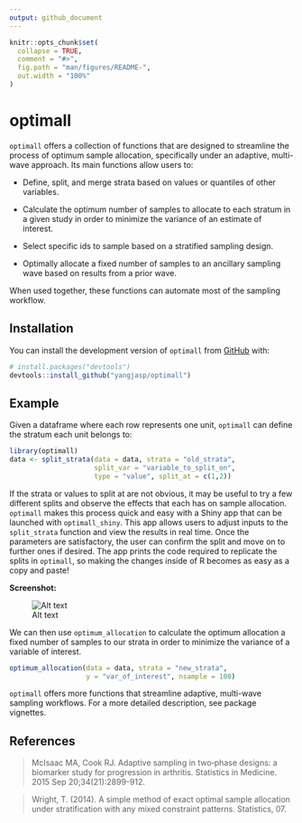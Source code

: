 ```yaml
---
output: github_document
---
```


<!-- README.md is generated from README.Rmd. Please edit that file -->

```r
knitr::opts_chunk$set(
  collapse = TRUE,
  comment = "#>",
  fig.path = "man/figures/README-",
  out.width = "100%"
)
```

# optimall

`optimall` offers a collection of functions that are designed to streamline the process of optimum sample allocation, specifically under an adaptive, multi-wave approach. Its main functions allow users to:

* Define, split, and merge strata based on values or quantiles of other variables.

* Calculate the optimum number of samples to allocate to each stratum in a given study in order to minimize the variance of an estimate of interest. 

* Select specific ids to sample based on a stratified sampling design.

* Optimally allocate a fixed number of samples to an ancillary sampling wave based on results from a prior wave. 

When used together, these functions can automate most of the sampling workflow. 

## Installation

You can install the development version of `optimall` from [GitHub](https://github.com/) with:

``` r
# install.packages("devtools")
devtools::install_github("yangjasp/optimall")
```

## Example

Given a dataframe where each row represents one unit, `optimall` can define the stratum each unit belongs to:

```r
library(optimall)
data <- split_strata(data = data, strata = "old_strata", 
                     split_var = "variable_to_split_on", 
                     type = "value", split_at = c(1,2))
```

If the strata or values to split at are not obvious, it may be useful to try a few different splits and observe the effects that each has on sample allocation. `optimall` makes this process quick and easy with a Shiny app that can be launched with `optimall_shiny`. This app allows users to adjust inputs to the `split_strata` function and view the results in real time. Once the parameters are satisfactory, the user can confirm the split and move on to further ones if desired. The app prints the code required to replicate the splits in `optimall`, so making the changes inside of R becomes as easy as a copy and paste!

<b>Screenshot:</b>

![Alt text](inst/shiny-app/optimall_shiny/Screenshots/Screenshot1.png)

We can then use `optimum_allocation` to calculate the optimum allocation a fixed number of samples to our strata in order to minimize the variance of a variable of interest.

```r
optimum_allocation(data = data, strata = "new_strata", 
                   y = "var_of_interest", nsample = 100)
```

`optimall` offers more functions that streamline adaptive, multi-wave sampling workflows. For a more detailed description, see package vignettes.

## References
> McIsaac MA, Cook RJ. Adaptive sampling in two‐phase designs: a biomarker study for progression in arthritis. Statistics in Medicine. 2015 Sep 20;34(21):2899-912.

> Wright, T. (2014). A simple method of exact optimal sample allocation under stratification with any mixed constraint patterns. Statistics, 07.
